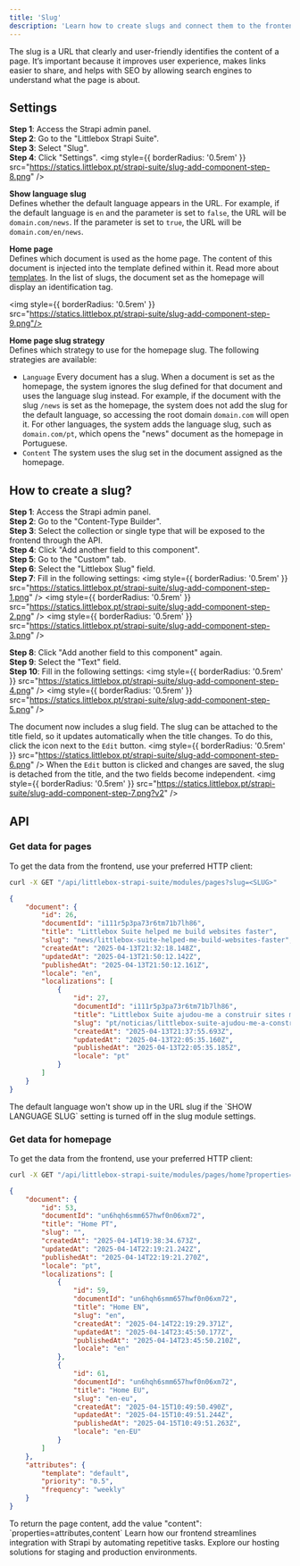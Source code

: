 ```yaml
---
title: 'Slug'
description: 'Learn how to create slugs and connect them to the frontend using the API'
---
```


The slug is a URL that clearly and user-friendly identifies the content of a page.
It’s important because it improves user experience, makes links easier to share, and helps with SEO by allowing search engines to understand what the page is about.


## Settings
**Step 1**: Access the Strapi admin panel.\
**Step 2**: Go to the "Littlebox Strapi Suite".\
**Step 3**: Select "Slug".\
**Step 4**: Click "Settings".
<img
  style={{ borderRadius: '0.5rem' }}
  src="https://statics.littlebox.pt/strapi-suite/slug-add-component-step-8.png"
/>

**Show language slug**\
Defines whether the default language appears in the URL.
For example, if the default language is `en` and the parameter is set to `false`, the URL will be `domain.com/news`.
If the parameter is set to `true`, the URL will be `domain.com/en/news`.

**Home page**\
Defines which document is used as the home page.
The content of this document is injected into the template defined within it.
Read more about [templates](/backend/guides/page-attributes#template). In the list of slugs, the document set as the homepage will display an identification tag.

<img
  style={{ borderRadius: '0.5rem' }}
  src="https://statics.littlebox.pt/strapi-suite/slug-add-component-step-9.png"/>

**Home page slug strategy**\
Defines which strategy to use for the homepage slug. The following strategies are available:
- `Language` Every document has a slug. When a document is set as the homepage, the system ignores the slug defined 
for that document and uses the language slug instead. For example, if the document with the slug `/news` is set as the homepage, 
the system does not add the slug for the default language, so accessing the root domain `domain.com` will open it. 
For other languages, the system adds the language slug, such as `domain.com/pt`, which opens the "news" document 
as the homepage in Portuguese.
- `Content` The system uses the slug set in the document assigned as the homepage.

## How to create a slug?
**Step 1**: Access the Strapi admin panel.\
**Step 2**: Go to the "Content-Type Builder".\
**Step 3**: Select the collection or single type that will be exposed to the frontend through the API.\
**Step 4**: Click "Add another field to this component".\
**Step 5**: Go to the "Custom" tab.\
**Step 6**: Select the "Littlebox Slug" field.\
**Step 7**: Fill in the following settings:
<img
  style={{ borderRadius: '0.5rem' }}
  src="https://statics.littlebox.pt/strapi-suite/slug-add-component-step-1.png"
/>
<img
  style={{ borderRadius: '0.5rem' }}
  src="https://statics.littlebox.pt/strapi-suite/slug-add-component-step-2.png"
/>
<img
  style={{ borderRadius: '0.5rem' }}
  src="https://statics.littlebox.pt/strapi-suite/slug-add-component-step-3.png"
/>

**Step 8**: Click "Add another field to this component" again.\
**Step 9**: Select the "Text" field.\
**Step 10**: Fill in the following settings:
<img
  style={{ borderRadius: '0.5rem' }}
  src="https://statics.littlebox.pt/strapi-suite/slug-add-component-step-4.png"
/>
<img
  style={{ borderRadius: '0.5rem' }}
  src="https://statics.littlebox.pt/strapi-suite/slug-add-component-step-5.png"
/>

The document now includes a slug field.
The slug can be attached to the title field, so it updates automatically when the title changes. To do this, click the icon next to the `Edit` button.
<img
  style={{ borderRadius: '0.5rem' }}
  src="https://statics.littlebox.pt/strapi-suite/slug-add-component-step-6.png"
/>
When the `Edit` button is clicked and changes are saved, the slug is detached from the title, and the two fields become independent.
<img
  style={{ borderRadius: '0.5rem' }}
  src="https://statics.littlebox.pt/strapi-suite/slug-add-component-step-7.png?v2"
/>

## API
### Get data for pages
To get the data from the frontend, use your preferred HTTP client:
```bash
curl -X GET "/api/littlebox-strapi-suite/modules/pages?slug=<SLUG>"
```
```json
{
    "document": {
        "id": 26,
        "documentId": "i111r5p3pa73r6tm71b7lh86",
        "title": "Littlebox Suite helped me build websites faster",
        "slug": "news/littlebox-suite-helped-me-build-websites-faster",
        "createdAt": "2025-04-13T21:32:18.148Z",
        "updatedAt": "2025-04-13T21:50:12.142Z",
        "publishedAt": "2025-04-13T21:50:12.161Z",
        "locale": "en",
        "localizations": [
            {
                "id": 27,
                "documentId": "i111r5p3pa73r6tm71b7lh86",
                "title": "Littlebox Suite ajudou-me a construir sites mais rápido",
                "slug": "pt/noticias/littlebox-suite-ajudou-me-a-construir-sites-mais-rapido",
                "createdAt": "2025-04-13T21:37:55.693Z",
                "updatedAt": "2025-04-13T22:05:35.160Z",
                "publishedAt": "2025-04-13T22:05:35.185Z",
                "locale": "pt"
            }
        ]
    }
}
```
<Tip>
  The default language won't show up in the URL slug if the `SHOW LANGUAGE SLUG` setting is turned off in the slug module settings.
</Tip>

### Get data for homepage
To get the data from the frontend, use your preferred HTTP client:
```bash
curl -X GET "/api/littlebox-strapi-suite/modules/pages/home?properties=attributes"
```
```json
{
    "document": {
        "id": 53,
        "documentId": "un6hqh6smm657hwf0n06xm72",
        "title": "Home PT",
        "slug": "",
        "createdAt": "2025-04-14T19:38:34.673Z",
        "updatedAt": "2025-04-14T22:19:21.242Z",
        "publishedAt": "2025-04-14T22:19:21.270Z",
        "locale": "pt",
        "localizations": [
            {
                "id": 59,
                "documentId": "un6hqh6smm657hwf0n06xm72",
                "title": "Home EN",
                "slug": "en",
                "createdAt": "2025-04-14T22:19:29.371Z",
                "updatedAt": "2025-04-14T23:45:50.177Z",
                "publishedAt": "2025-04-14T23:45:50.210Z",
                "locale": "en"
            },
            {
                "id": 61,
                "documentId": "un6hqh6smm657hwf0n06xm72",
                "title": "Home EU",
                "slug": "en-eu",
                "createdAt": "2025-04-15T10:49:50.490Z",
                "updatedAt": "2025-04-15T10:49:51.244Z",
                "publishedAt": "2025-04-15T10:49:51.263Z",
                "locale": "en-EU"
            }
        ]
    },
    "attributes": {
        "template": "default",
        "priority": "0.5",
        "frequency": "weekly"
    }
}
```
<Tip>
  To return the page content, add the value "content": `properties=attributes,content`
</Tip>

<CardGroup cols={2}>
  <Card
    title="Frontend"
    icon="code"
    href="/frontend/introduction"
  >
    Learn how our frontend streamlines integration with Strapi by automating repetitive tasks.
  </Card>
  <Card
    title="Hosting"
    icon="code"
    href="/hosting/plans"
  >
    Explore our hosting solutions for staging and production environments.
  </Card>
</CardGroup>